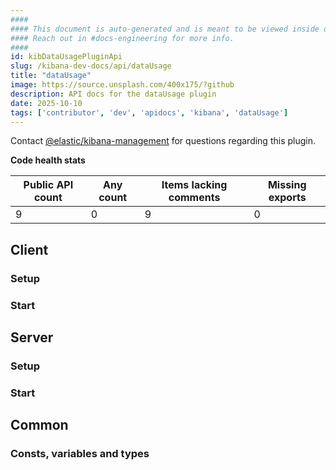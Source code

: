 ```yaml
---
####
#### This document is auto-generated and is meant to be viewed inside our experimental, new docs system.
#### Reach out in #docs-engineering for more info.
####
id: kibDataUsagePluginApi
slug: /kibana-dev-docs/api/dataUsage
title: "dataUsage"
image: https://source.unsplash.com/400x175/?github
description: API docs for the dataUsage plugin
date: 2025-10-10
tags: ['contributor', 'dev', 'apidocs', 'kibana', 'dataUsage']
---
```




Contact [@elastic/kibana-management](https://github.com/orgs/elastic/teams/kibana-management) for questions regarding this plugin.

**Code health stats**

| Public API count  | Any count | Items lacking comments | Missing exports |
|-------------------|-----------|------------------------|-----------------|
| 9 | 0 | 9 | 0 |

## Client

### Setup
<DocDefinitionList data={[dataUsageObj.client.setup]}/>

### Start
<DocDefinitionList data={[dataUsageObj.client.start]}/>

## Server

### Setup
<DocDefinitionList data={[dataUsageObj.server.setup]}/>

### Start
<DocDefinitionList data={[dataUsageObj.server.start]}/>

## Common

### Consts, variables and types
<DocDefinitionList data={dataUsageObj.common.misc}/>

